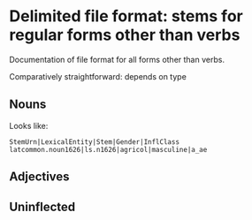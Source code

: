 
# Delimited file format: stems for regular forms other than verbs

::: {.callout-caution title="TBA"}
Documentation of file format for all forms other than verbs.
:::

Comparatively straightforward: depends on type

## Nouns


Looks like:

```
StemUrn|LexicalEntity|Stem|Gender|InflClass
latcommon.noun1626|ls.n1626|agricol|masculine|a_ae
```

## Adjectives

## Uninflected